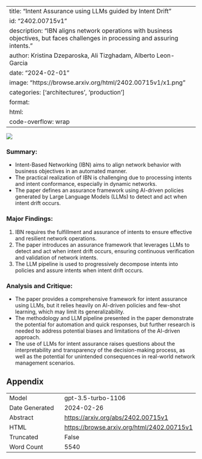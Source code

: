 
---
title: "Intent Assurance using LLMs guided by Intent Drift"
id: "2402.00715v1"
description: "IBN aligns network operations with business objectives, but faces challenges in processing and assuring intents."
author: Kristina Dzeparoska, Ali Tizghadam, Alberto Leon-Garcia
date: "2024-02-01"
image: "https://browse.arxiv.org/html/2402.00715v1/x1.png"
categories: ['architectures', 'production']
format:
  html:
    code-overflow: wrap
---

![](https://browse.arxiv.org/html/2402.00715v1/x1.png)

### **Summary:**
- Intent-Based Networking (IBN) aims to align network behavior with business objectives in an automated manner.
- The practical realization of IBN is challenging due to processing intents and intent conformance, especially in dynamic networks.
- The paper defines an assurance framework using AI-driven policies generated by Large Language Models (LLMs) to detect and act when intent drift occurs.

### **Major Findings:**
1. IBN requires the fulfillment and assurance of intents to ensure effective and resilient network operations.
2. The paper introduces an assurance framework that leverages LLMs to detect and act when intent drift occurs, ensuring continuous verification and validation of network intents.
3. The LLM pipeline is used to progressively decompose intents into policies and assure intents when intent drift occurs.

### **Analysis and Critique:**
- The paper provides a comprehensive framework for intent assurance using LLMs, but it relies heavily on AI-driven policies and few-shot learning, which may limit its generalizability.
- The methodology and LLM pipeline presented in the paper demonstrate the potential for automation and quick responses, but further research is needed to address potential biases and limitations of the AI-driven approach.
- The use of LLMs for intent assurance raises questions about the interpretability and transparency of the decision-making process, as well as the potential for unintended consequences in real-world network management scenarios.

## Appendix

|          |          |
|----------|----------|
| Model     | gpt-3.5-turbo-1106       |
| Date Generated     | 2024-02-26       |
| Abstract | [https://arxiv.org/abs/2402.00715v1](https://arxiv.org/abs/2402.00715v1)        |
| HTML     | [https://browse.arxiv.org/html/2402.00715v1](https://browse.arxiv.org/html/2402.00715v1)       |
| Truncated       | False       |
| Word Count       | 5540       |